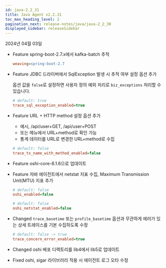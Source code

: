 ```yaml
---
id: java-2_2_31
title: Java Agent v2.2.31
toc_max_heading_level: 2
pagination_next: release-notes/java/java-2_2_30
displayed_sidebar: releaseSidebar
---
```


2024년 04월 03일

- <Status>Feature</Status> spring-boot-2.7.x에서 kafka-batch 추적

  ```ini title="whatap.conf"
  weaving=spring-boot-2.7
  ```

- <Status>Feature</Status> JDBC 드라이버에서 SqlException 발생 시 추적 여부 설정 옵션 추가

  옵션 값을 `false`로 설정하면 사용자 정의 예외 처리로 `biz_exceptions` 처리할 수 있습니다.

    ```ini title="whatap.conf"
    # default: true
    trace_sql_exception_enabled=true
    ```

- <Status>Feature</Status> URL + HTTP method 설정 옵션 추가

  - 예시, /api/user+GET, /api/user+POST
  - <Cmdname sid="side_statistics" className="uitext" /> 또는 <Cmdname sid="side_txSearch" className="uitext" /> 메뉴에서 URL+method로 확인 가능
  - 통계 데이터를 URL로 변경한 URL+method로 수집

  ```ini title="whatap.conf"
  # default: false
  trace_tx_name_with_method_enabled=false
  ```
    
- <Status>Feature</Status> oshi-core-6.1.6으로 업데이트

- <Status>Feature</Status> 자바 에이전트에서 netstat 지표 수집, Maximum Transmission Unit(MTU) 지표 추가

  ```ini title="whatap.conf"
  # default: false
  oshi_enabled=false
  
  # default: false
  oshi_netstat_enabled=false
  ```

- <Status>Changed</Status> <code>trace_basetime</code> 또는 <code>profile_basetime</code> 옵션과 무관하게 에러가 있는 상세 트레이스를 기본 수집하도록 수정

  ```ini title="whatap.conf"
  # default: false -> true
  trace_concern_error_enabled=true
  ```

- <Status>Changed</Status> oshi 배포 디렉토리를 lib4에서 lib5로 업데이트

- <Status>Fixed</Status> oshi, sigar 라이브러리 적용 시 에이전트 로그 오타 수정
